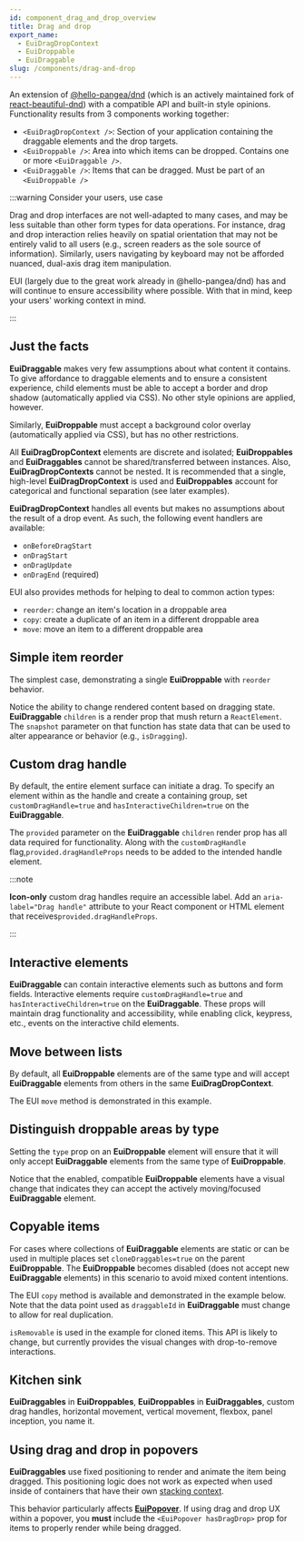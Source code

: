 ```yaml
---
id: component_drag_and_drop_overview
title: Drag and drop
export_name:
  - EuiDragDropContext
  - EuiDroppable
  - EuiDraggable
slug: /components/drag-and-drop
---
```


An extension of [@hello-pangea/dnd](https://github.com/hello-pangea/dnd) (which is an actively maintained fork
of [react-beautiful-dnd](https://github.com/atlassian/react-beautiful-dnd)) with a compatible API and built-in
style opinions. Functionality results from 3 components working together:

* `<EuiDragDropContext />`: Section of your application containing the draggable elements and the drop targets.
* `<EuiDroppable />`: Area into which items can be dropped. Contains one or more `<EuiDraggable />`.
* `<EuiDraggable />`: Items that can be dragged. Must be part of an `<EuiDroppable />`

:::warning Consider your users, use case

Drag and drop interfaces are not well-adapted to many cases, and may be less suitable than other form types
for data operations. For instance, drag and drop interaction relies heavily on spatial orientation that may
not be entirely valid to all users (e.g., screen readers as the sole source of information).
Similarly, users navigating by keyboard may not be afforded nuanced, dual-axis drag item manipulation.

EUI (largely due to the great work already in @hello-pangea/dnd) has and will continue to ensure accessibility
where possible. With that in mind, keep your users' working context in mind.

:::

## Just the facts

**EuiDraggable** makes very few assumptions about what content it contains. To give affordance to draggable elements
and to ensure a consistent experience, child elements must be able to accept a border and drop shadow
(automatically applied via CSS). No other style opinions are applied, however.

Similarly, **EuiDroppable** must accept a background color overlay (automatically applied via CSS),
but has no other restrictions.

All **EuiDragDropContext** elements are discrete and isolated; **EuiDroppables** and **EuiDraggables** cannot
be shared/transferred between instances. Also, **EuiDragDropContexts** cannot be nested. It is recommended that
a single, high-level **EuiDragDropContext** is used and **EuiDroppables** account for categorical and functional
separation (see later examples).

**EuiDragDropContext** handles all events but makes no assumptions about the result of a drop event.
As such, the following event handlers are available:

* `onBeforeDragStart`
* `onDragStart`
* `onDragUpdate`
* `onDragEnd` (required)

EUI also provides methods for helping to deal to common action types:

* `reorder`: change an item's location in a droppable area
* `copy`: create a duplicate of an item in a different droppable area
* `move`: move an item to a different droppable area

<!-- TODO: Add basic example -->

## Simple item reorder

The simplest case, demonstrating a single **EuiDroppable** with `reorder` behavior.

Notice the ability to change rendered content based on dragging state. **EuiDraggable** `children` is a render prop
that mush return a `ReactElement`. The `snapshot` parameter on that function has state data that can be used
to alter appearance or behavior (e.g., `isDragging`).

<!-- TODO: Add reorder example -->

## Custom drag handle

By default, the entire element surface can initiate a drag. To specify an element within as the handle and create
a containing group, set `customDragHandle=true` and `hasInteractiveChildren=true` on the **EuiDraggable**.

The `provided` parameter on the **EuiDraggable** `children` render prop has all data required for functionality.
Along with the `customDragHandle` flag,`provided.dragHandleProps` needs to be added to the intended handle element.

<!-- TODO: Add custom drag handle example -->

:::note

**Icon-only** custom drag handles require an accessible label. Add an `aria-label="Drag handle"` attribute
to your React component or HTML element that receives`provided.dragHandleProps`.

:::

## Interactive elements

**EuiDraggable** can contain interactive elements such as buttons and form fields. Interactive elements require
`customDragHandle=true` and `hasInteractiveChildren=true` on the **EuiDraggable**. These props will maintain drag
functionality and accessibility, while enabling click, keypress, etc., events on the interactive child elements.

<!-- TODO: Add interactive elements example -->

## Move between lists

By default, all **EuiDroppable** elements are of the same type and will accept **EuiDraggable** elements from
others in the same **EuiDragDropContext**.

The EUI `move` method is demonstrated in this example.

<!-- TODO: Add move between lists example -->

## Distinguish droppable areas by type

Setting the `type` prop on an **EuiDroppable** element will ensure that it will only accept **EuiDraggable** elements
from the same type of **EuiDroppable**.

Notice that the enabled, compatible **EuiDroppable** elements have a visual change that indicates they can accept
the actively moving/focused **EuiDraggable** element.

<!-- TODO: Add distinguish by type example -->

## Copyable items

For cases where collections of **EuiDraggable** elements are static or can be used in multiple places set
`cloneDraggables=true` on the parent **EuiDroppable**. The **EuiDroppable** becomes disabled (does not accept
new **EuiDraggable** elements) in this scenario to avoid mixed content intentions.

The EUI `copy` method is available and demonstrated in the example below. Note that the data point used
as `draggableId` in **EuiDraggable** must change to allow for real duplication.

`isRemovable` is used in the example for cloned items. This API is likely to change, but currently provides
the visual changes with drop-to-remove interactions.

<!-- TODO: Add copyable items example -->

## Kitchen sink

**EuiDraggables** in **EuiDroppables**, **EuiDroppables** in **EuiDraggables**, custom drag handles, horizontal
movement, vertical movement, flexbox, panel inception, you name it.

<!-- TODO: Add kitchen sink example -->

## Using drag and drop in popovers

**EuiDraggables** use fixed positioning to render and animate the item being dragged.
This positioning logic does not work as expected when used inside of containers that have their own
[stacking context](https://developer.mozilla.org/en-US/docs/Web/CSS/CSS_positioned_layout/Understanding_z-index/Stacking_context).

This behavior particularly affects [**EuiPopover**](#/layout/popover). If using drag and drop UX within a popover,
you **must** include the `<EuiPopover hasDragDrop>` prop for items to properly render while being dragged.

<!-- TODO: Add drag and drop in popover example -->

